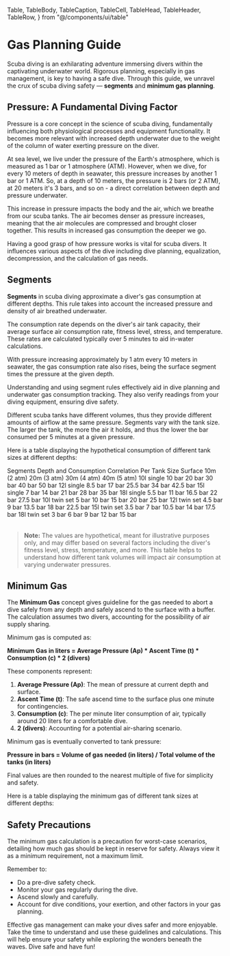   Table,
  TableBody,
  TableCaption,
  TableCell,
  TableHead,
  TableHeader,
  TableRow,
} from "@/components/ui/table"

# Gas Planning Guide

Scuba diving is an exhilarating adventure immersing divers within the captivating underwater world. Rigorous planning, especially in gas management, is key to having a safe dive. Through this guide, we unravel the crux of scuba diving safety — **segments** and **minimum gas planning**.

## Pressure: A Fundamental Diving Factor

Pressure is a core concept in the science of scuba diving, fundamentally influencing both physiological processes and equipment functionality. It becomes more relevant with increased depth underwater due to the weight of the column of water exerting pressure on the diver.

At sea level, we live under the pressure of the Earth's atmosphere, which is measured as 1 bar or 1 atmosphere (ATM). However, when we dive, for every 10 meters of depth in seawater, this pressure increases by another 1 bar or 1 ATM. So, at a depth of 10 meters, the pressure is 2 bars (or 2 ATM), at 20 meters it's 3 bars, and so on - a direct correlation between depth and pressure underwater.

This increase in pressure impacts the body and the air, which we breathe from our scuba tanks. The air becomes denser as pressure increases, meaning that the air molecules are compressed and brought closer together. This results in increased gas consumption the deeper we go.

Having a good grasp of how pressure works is vital for scuba divers. It influences various aspects of the dive including dive planning, equalization, decompression, and the calculation of gas needs.

## Segments

**Segments** in scuba diving approximate a diver's gas consumption at different depths. This rule takes into account the increased pressure and density of air breathed underwater.

The consumption rate depends on the diver's air tank capacity, their average surface air consumption rate, fitness level, stress, and temperature. These rates are calculated typically over 5 minutes to aid in-water calculations.

With pressure increasing approximately by 1 atm every 10 meters in seawater, the gas consumption rate also rises, being the surface segment times the pressure at the given depth.

Understanding and using segment rules effectively aid in dive planning and underwater gas consumption tracking. They also verify readings from your diving equipment, ensuring dive safety.

Different scuba tanks have different volumes, thus they provide different amounts of airflow at the same pressure. Segments vary with the tank size. The larger the tank, the more the air it holds, and thus the lower the bar consumed per 5 minutes at a given pressure.

Here is a table displaying the hypothetical consumption of different tank sizes at different depths:

<Table>
  <TableCaption>Segments Depth and Consumption Correlation Per Tank Size</TableCaption>
  <TableHeader>
    <TableRow>
      <TableHead></TableHead>
      <TableHead>Surface</TableHead>
      <TableHead>10m (2 atm)</TableHead>
      <TableHead>20m (3 atm)</TableHead>
      <TableHead>30m (4 atm)</TableHead>
      <TableHead>40m (5 atm)</TableHead>
    </TableRow>
  </TableHeader>
  <TableBody>
    <TableRow>
      <TableCell className="font-medium">10l single</TableCell>
      <TableCell>10 bar</TableCell>
      <TableCell>20 bar</TableCell>
      <TableCell>30 bar</TableCell>
      <TableCell>40 bar</TableCell>
      <TableCell>50 bar</TableCell>
    </TableRow>
    <TableRow>
      <TableCell className="font-medium">12l single</TableCell>
      <TableCell>8.5 bar</TableCell>
      <TableCell>17 bar</TableCell>
      <TableCell>25.5 bar</TableCell>
      <TableCell>34 bar</TableCell>
      <TableCell>42.5 bar</TableCell>
    </TableRow>
    <TableRow>
      <TableCell className="font-medium">15l single</TableCell>
      <TableCell>7 bar</TableCell>
      <TableCell>14 bar</TableCell>
      <TableCell>21 bar</TableCell>
      <TableCell>28 bar</TableCell>
      <TableCell>35 bar</TableCell>
    </TableRow>
    <TableRow>
      <TableCell className="font-medium">18l single</TableCell>
      <TableCell>5.5 bar</TableCell>
      <TableCell>11 bar</TableCell>
      <TableCell>16.5 bar</TableCell>
      <TableCell>22 bar</TableCell>
      <TableCell>27.5 bar</TableCell>
    </TableRow>
    <TableRow>
      <TableCell className="font-medium">10l twin set</TableCell>
      <TableCell>5 bar</TableCell>
      <TableCell>10 bar</TableCell>
      <TableCell>15 bar</TableCell>
      <TableCell>20 bar</TableCell>
      <TableCell>25 bar</TableCell>
    </TableRow>
    <TableRow>
      <TableCell className="font-medium">12l twin set</TableCell>
      <TableCell>4.5 bar</TableCell>
      <TableCell>9 bar</TableCell>
      <TableCell>13.5 bar</TableCell>
      <TableCell>18 bar</TableCell>
      <TableCell>22.5 bar</TableCell>
    </TableRow>
    <TableRow>
      <TableCell className="font-medium">15l twin set</TableCell>
      <TableCell>3.5 bar</TableCell>
      <TableCell>7 bar</TableCell>
      <TableCell>10.5 bar</TableCell>
      <TableCell>14 bar</TableCell>
      <TableCell>17.5 bar</TableCell>
    </TableRow>
    <TableRow>
      <TableCell className="font-medium">18l twin set</TableCell>
      <TableCell>3 bar</TableCell>
      <TableCell>6 bar</TableCell>
      <TableCell>9 bar</TableCell>
      <TableCell>12 bar</TableCell>
      <TableCell>15 bar</TableCell>
  </TableRow>
</TableBody>
</Table>


> **Note:** The values are hypothetical, meant for illustrative purposes only, and may differ based on several factors including the diver's fitness level, stress, temperature, and more. This table helps to understand how different tank volumes will impact air consumption at varying underwater pressures.

## Minimum Gas

The **Minimum Gas** concept gives guideline for the gas needed to abort a dive safely from any depth and safely ascend to the surface with a buffer. The calculation assumes two divers, accounting for the possibility of air supply sharing.

Minimum gas is computed as:

**Minimum Gas in liters = Average Pressure (Ap) * Ascent Time (t) * Consumption (c) * 2 (divers)**

These components represent:

1. **Average Pressure (Ap)**: The mean of pressure at current depth and surface.
2. **Ascent Time (t)**: The safe ascend time to the surface plus one minute for contingencies.
3. **Consumption (c)**: The per minute liter consumption of air, typically around 20 liters for a comfortable dive.
4. **2 (divers)**: Accounting for a potential air-sharing scenario.

Minimum gas is eventually converted to tank pressure:

**Pressure in bars = Volume of gas needed (in liters) / Total volume of the tanks (in liters)**

Final values are then rounded to the nearest multiple of five for simplicity and safety.

Here is a table displaying the minimum gas of different tank sizes at different depths:

<MinGasTable />

## Safety Precautions

The minimum gas calculation is a precaution for worst-case scenarios, detailing how much gas should be kept in reserve for safety. Always view it as a minimum requirement, not a maximum limit.

Remember to:

-    Do a pre-dive safety check.
-    Monitor your gas regularly during the dive.
-    Ascend slowly and carefully.
-   Account for dive conditions, your exertion, and other factors in your gas planning.

Effective gas management can make your dives safer and more enjoyable. Take the time to understand and use these guidelines and calculations. This will help ensure your safety while exploring the wonders beneath the waves. Dive safe and have fun!
